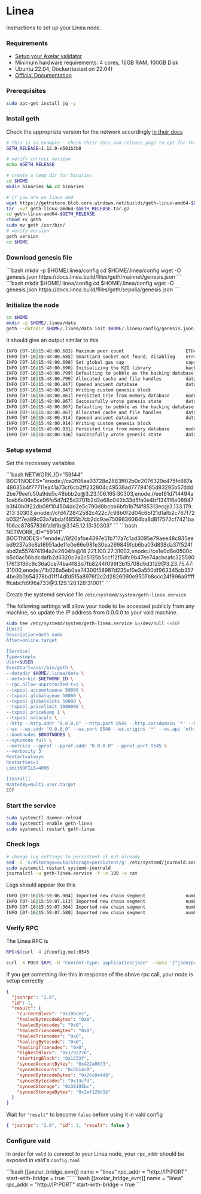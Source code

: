 # Linea


Instructions to set up your Linea node.

### Requirements

- [Setup your Axelar validator](/validator/setup/overview/)
- Minimum hardware requirements: 4 cores, 16GB RAM, 100GB Disk
- Ubuntu 22.04, Docker(tested on 22.04)
- [Official Documentation](https://docs.linea.build/build-on-linea/run-a-node)

### Prerequisites

```bash
sudo apt-get install jq -y
```

### Install geth

Check the appropriate version for the network accordingly [in their docs](https://docs.linea.build/build-on-linea/run-a-node)

```bash
# This is an example - check their docs and release page to opt for the right version
GETH_RELEASE=1.12.0-e501b3b0
```

```bash
# verify correct version
echo $GETH_RELEASE

# create a temp dir for binaries
cd $HOME
mkdir binaries && cd binaries

# if you are on linux amd
wget https://gethstore.blob.core.windows.net/builds/geth-linux-amd64-$GETH_RELEASE.tar.gz
tar -xvf geth-linux-amd64-$GETH_RELEASE.tar.gz
cd geth-linux-amd64-$GETH_RELEASE
chmod +x geth
sudo mv geth /usr/bin/
# verify version
geth version
cd $HOME
```

### Download genesis file

<tabs>
  <tab-item title="Mainnet" class="bleed">
    ```bash 
    mkdir -p $HOME/.linea/config
    cd $HOME/.linea/config
    wget -O genesis.json https://docs.linea.build/files/geth/mainnet/genesis.json
    ```
  </tab-item>
  <tab-item title="Testnet" class="bleed">
    ```bash
    mkdir $HOME/.linea/config
    cd $HOME/.linea/config
    wget -O genesis.json https://docs.linea.build/files/geth/sepolia/genesis.json
    ```
  </tab-item>
</tabs>

### Initialize the node

```bash
cd $HOME
mkdir -p $HOME/.linea/data
geth --datadir $HOME/.linea/data init $HOME/.linea/config/genesis.json
```

It should give an output similar to this

```bash
INFO [07-16|15:48:00.683] Maximum peer count                       ETH=50 LES=0 total=50
INFO [07-16|15:48:00.685] Smartcard socket not found, disabling    err="stat /run/pcscd/pcscd.comm: no such file or directory"
INFO [07-16|15:48:00.690] Set global gas cap                       cap=50,000,000
INFO [07-16|15:48:00.690] Initializing the KZG library             backend=gokzg
INFO [07-16|15:48:00.799] Defaulting to pebble as the backing database
INFO [07-16|15:48:00.799] Allocated cache and file handles         database=$HOME/.linea/data/geth/chaindata cache=16.00MiB handles=16
INFO [07-16|15:48:00.847] Opened ancient database                  database=$HOME/.linea/data/geth/chaindata/ancient/chain readonly=false
INFO [07-16|15:48:00.847] Writing custom genesis block
INFO [07-16|15:48:00.861] Persisted trie from memory database      nodes=356 size=50.85KiB time="761.943µs" gcnodes=0 gcsize=0.00B gctime=0s livenodes=0 livesize=0.00B
INFO [07-16|15:48:00.867] Successfully wrote genesis state         database=chaindata                        hash=b6762a..0ffbc6
INFO [07-16|15:48:00.867] Defaulting to pebble as the backing database
INFO [07-16|15:48:00.867] Allocated cache and file handles         database=$HOME/.linea/data/geth/lightchaindata cache=16.00MiB handles=16
INFO [07-16|15:48:00.914] Opened ancient database                  database=$HOME/.linea/data/geth/lightchaindata/ancient/chain readonly=false
INFO [07-16|15:48:00.914] Writing custom genesis block
INFO [07-16|15:48:00.931] Persisted trie from memory database      nodes=356 size=50.85KiB time="747.265µs" gcnodes=0 gcsize=0.00B gctime=0s livenodes=0 livesize=0.00B
INFO [07-16|15:48:00.936] Successfully wrote genesis state         database=lightchaindata                        hash=b6762a..0ffbc6
```

### Setup systemd

Set the necessary variables

<tabs>
  <tab-item title="Mainnet" class="bleed">
    ```bash
    NETWORK_ID="59144"
    BOOTNODES="enode://ca2f06aa93728e2883ff02b0c2076329e475fe667a48035b4f77711ea41a73cf6cb2ff232804c49538ad77794185d83295b57ddd2be79eefc50a9dd5c48bbb2e@3.23.106.165:30303,enode://eef91d714494a1ceb6e06e5ce96fe5d7d25d3701b2d2e68c042b33d5fa0e4bf134116e06947b3f40b0f22db08f104504dd2e5c790d8bcbb6bfb1b7f4f85313ec@3.133.179.213:30303,enode://cfd472842582c422c7c98b0f2d04c6bf21d1afb2c767f72b032f7ea89c03a7abdaf4855b7cb2dc9ae7509836064ba8d817572cf7421ba106ac87857836fa1d1b@3.145.12.13:30303"
    ```
  </tab-item>
  <tab-item title="Testnet" class="bleed">
    ```bash
    NETWORK_ID="59141"
    BOOTNODES="enode://6f20afbe4397e51b717a7c1ad3095e79aee48c835eebd9237a3e8a16951ade1fe0e66e981e30ea269849fcb6ba03d838da37f524fabd2a557474194a2e2604fa@18.221.100.27:31002,enode://ce1e0d8e0500cb5c0ac56bdcdafb2d6320c3a2c5125b5ccf12f5dfc9b47ee74acbcafc32559017613136c9c36a0ce74ba4f83b7fb8244f099f3b15708d9d3129@3.23.75.47:31000,enode://1b026a5eb0ae74300f58987d235ef0e3a550df963345cb3574be3b0b54378bd11f14dfd515a8976f2c2d2826090e9507b8ccc24f896a9ffffffcabcfd996a733@3.129.120.128:31001"
    ```
  </tab-item>
</tabs>

Create the systemd service file `/etc/systemd/system/geth-linea.service`

<Callout emoji="📝">
  The following settings will allow your node to be accessed publicly from any
  machine, so update the IP address from 0.0.0.0 to your vald machine.
</Callout>

```bash
sudo tee /etc/systemd/system/geth-linea.service &>/dev/null <<EOF
[Unit]
Description=Geth node
After=online.target

[Service]
Type=simple
User=$USER
ExecStart=/usr/bin/geth \
--datadir $HOME/.linea/data \
--networkid $NETWORK_ID \
--rpc.allow-unprotected-txs \
--txpool.accountqueue 50000 \
--txpool.globalqueue 50000 \
--txpool.globalslots 50000 \
--txpool.pricelimit 1000000 \
--txpool.pricebump 1 \
--txpool.nolocals \
--http --http.addr "0.0.0.0" --http.port 8545 --http.corsdomain '*' --http.api 'web3,eth,txpool,net' --http.vhosts='*' \
--ws --ws.addr "0.0.0.0" --ws.port 8546 --ws.origins '*' --ws.api 'eth,net,web3,txpool' \
--bootnodes $BOOTNODES \
--syncmode full \
--metrics --pprof --pprof.addr "0.0.0.0" --pprof.port 9545 \
--verbosity 3
Restart=always
RestartSec=3
LimitNOFILE=4096

[Install]
WantedBy=multi-user.target
EOF
```

### Start the service

```bash
sudo systemctl daemon-reload
sudo systemctl enable geth-linea
sudo systemctl restart geth-linea
```

### Check logs

```bash
# change log settings to persistent if not already
sed -i 's/#Storage=auto/Storage=persistent/g' /etc/systemd/journald.conf
sudo systemctl restart systemd-journald
journalctl -u geth-linea.service -f -n 100 -o cat
```

Logs should appear like this

```bash
INFO [07-16|15:59:06.904] Imported new chain segment               number=730 hash=e63dd9..478f65 blocks=128 txs=150 mgas=132.120 elapsed=205.694ms mgasps=642.312 age=1d19h51m dirty=1.04MiB
INFO [07-16|15:59:07.113] Imported new chain segment               number=858 hash=f81d81..7bf36a blocks=128 txs=133 mgas=17.657  elapsed=183.688ms mgasps=96.126  age=1d16h40m dirty=1.17MiB
INFO [07-16|15:59:07.364] Imported new chain segment               number=986 hash=4a154d..315f98 blocks=128 txs=204 mgas=32.286  elapsed=202.001ms mgasps=159.830 age=1d12h53m dirty=1.23MiB
INFO [07-16|15:59:07.580] Imported new chain segment               number=1114 hash=92b77b..1c2b95 blocks=128 txs=178 mgas=45.001  elapsed=183.949ms mgasps=244.637 age=1d7h33m  dirty=1.24MiB
```

### Verify RPC

The Linea RPC is

```bash
RPC=$(curl -4 ifconfig.me):8545
```

```bash
curl -X POST $RPC -H "Content-Type: application/json" --data '{"jsonrpc":"2.0","method":"eth_syncing","params":[],"id":1}' | jq
```

If you get something like this in response of the above rpc call, your node is setup correctly

```json
{
  "jsonrpc": "2.0",
  "id": 1,
  "result": {
    "currentBlock": "0x10bcec",
    "healedBytecodeBytes": "0x0",
    "healedBytecodes": "0x0",
    "healedTrienodeBytes": "0x0",
    "healedTrienodes": "0x0",
    "healingBytecode": "0x0",
    "healingTrienodes": "0x0",
    "highestBlock": "0x1792276",
    "startingBlock": "0x1233f",
    "syncedAccountBytes": "0x422a06f3",
    "syncedAccounts": "0x5b14c0",
    "syncedBytecodeBytes": "0x26c0e4d8",
    "syncedBytecodes": "0x13cfd",
    "syncedStorage": "0x38195bc",
    "syncedStorageBytes": "0x2ef128d1b"
  }
}
```

Wait for `"result"` to become `false` before using it in vald config

```json
{ "jsonrpc": "2.0", "id": 1, "result": false }
```

### Configure vald

In order for `vald` to connect to your Linea node, your `rpc_addr` should be exposed in
vald's `config.toml`

<tabs>
  <tab-item title="Mainnet" class="bleed">
```bash
[[axelar_bridge_evm]] name = "linea" rpc_addr = "http://IP:PORT"
start-with-bridge = true
```
  </tab-item>
  <tab-item title="Testnet" class="bleed">
```bash 
[[axelar_bridge_evm]] name = "linea" rpc_addr = "http://IP:PORT"
start-with-bridge = true
```
  </tab-item>
</tabs>
